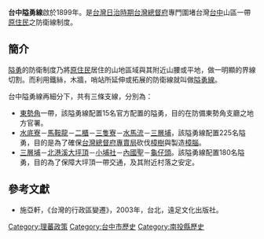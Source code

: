 '''台中隘勇線'''啟於1899年。是[[台灣日治時期|台灣日治時期]][[台灣總督府|台灣總督府]]專門圍堵台灣[[台中|台中]]山區一帶[[原住民|原住民]]之防衛線制度。
==簡介==
[[隘勇|隘勇]]的防衛制度乃將[[原住民|原住民]]居住的山地區域與其附近山腰或平地，做一明顯的界線切割。而利用鐵絲，木牆，哨站所延伸或拓展的防衛線就叫做[[隘勇線|隘勇線]]。

台中隘勇線再細分下，共有三條支線，分別為：
*[[東勢角|東勢角]]一帶，該隘勇線配置15名官方配置的隘勇，目的在防備東勢角支廳之地方官署。
*[[水底寮|水底寮]]－[[馬鞍龍|馬鞍龍]]－[[二櫃|二櫃]]－[[三隻寮|三隻寮]]－[[水馬流|水馬流]]－[[三層埔|三層埔]]，該隘勇線配置225名隘勇，目的是為了確保[[台灣總督府|台灣總督府]][[專賣局|專賣局]]砍伐[[樟樹|樟樹]]與製造[[樟腦|樟腦]]。
*[[三層埔|三層埔]]－[[北港溪|北港溪]][[大坪頂|大坪頂]]－[[小埔社|小埔社]]－[[內國聖|內國聖]]－[[龜仔頭|龜仔頭]]。該隘勇線配置180名隘勇，目的為了保障大坪頂一帶交通，及其附近村落之安定。
==參考文獻==
{{refbegin}}
*施亞軒，《台灣的行政區變遷》，2003年，台北，遠足文化出版社。
{{refend}}

[[Category:理蕃政策|Category:理蕃政策]]
[[Category:台中市歷史|Category:台中市歷史]]
[[Category:南投縣歷史|Category:南投縣歷史]]